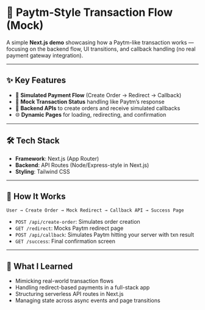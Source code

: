 # 💸 Paytm-Style Transaction Flow (Mock)

A simple **Next.js demo** showcasing how a Paytm-like transaction works — focusing on the backend flow, UI transitions, and callback handling (no real payment gateway integration).

---

## ✨ Key Features

* 🔁 **Simulated Payment Flow** (Create Order → Redirect → Callback)
* 🧾 **Mock Transaction Status** handling like Paytm’s response
* 📩 **Backend APIs** to create orders and receive simulated callbacks
* 🌐 **Dynamic Pages** for loading, redirecting, and confirmation

---

## 🛠 Tech Stack

* **Framework**: Next.js (App Router)
* **Backend**: API Routes (Node/Express-style in Next.js)
* **Styling**: Tailwind CSS 

---

## 🧱 How It Works

```plaintext
User → Create Order → Mock Redirect → Callback API → Success Page
```

* `POST /api/create-order`: Simulates order creation
* `GET /redirect`: Mocks Paytm redirect page
* `POST /api/callback`: Simulates Paytm hitting your server with txn result
* `GET /success`: Final confirmation screen

---

## 🧠 What I Learned

* Mimicking real-world transaction flows
* Handling redirect-based payments in a full-stack app
* Structuring serverless API routes in Next.js
* Managing state across async events and page transitions
